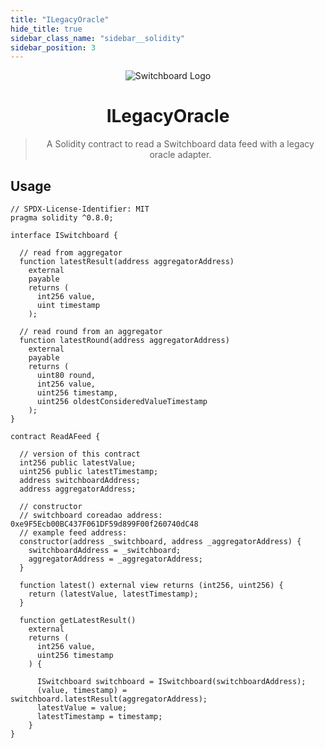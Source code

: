 ```yaml
---
title: "ILegacyOracle"
hide_title: true
sidebar_class_name: "sidebar__solidity"
sidebar_position: 3
---
```


<div align="center">

![Switchboard Logo](https://github.com/switchboard-xyz/sbv2-core/raw/main/website/static/img/icons/switchboard/avatar.png)

# ILegacyOracle

> A Solidity contract to read a Switchboard data feed with a legacy oracle
> adapter.

</div>

## Usage

```solidity
// SPDX-License-Identifier: MIT
pragma solidity ^0.8.0;

interface ISwitchboard {

  // read from aggregator
  function latestResult(address aggregatorAddress)
    external
    payable
    returns (
      int256 value,
      uint timestamp
    );

  // read round from an aggregator
  function latestRound(address aggregatorAddress)
    external
    payable
    returns (
      uint80 round,
      int256 value,
      uint256 timestamp,
      uint256 oldestConsideredValueTimestamp
    );
}

contract ReadAFeed {

  // version of this contract
  int256 public latestValue;
  uint256 public latestTimestamp;
  address switchboardAddress;
  address aggregatorAddress;

  // constructor
  // switchboard coreadao address: 0xe9F5Ecb00BC437F061DF59d899F00f260740dC48
  // example feed address:
  constructor(address _switchboard, address _aggregatorAddress) {
    switchboardAddress = _switchboard;
    aggregatorAddress = _aggregatorAddress;
  }

  function latest() external view returns (int256, uint256) {
    return (latestValue, latestTimestamp);
  }

  function getLatestResult()
    external
    returns (
      int256 value,
      uint256 timestamp
    ) {

      ISwitchboard switchboard = ISwitchboard(switchboardAddress);
      (value, timestamp) = switchboard.latestResult(aggregatorAddress);
      latestValue = value;
      latestTimestamp = timestamp;
    }
}
```
